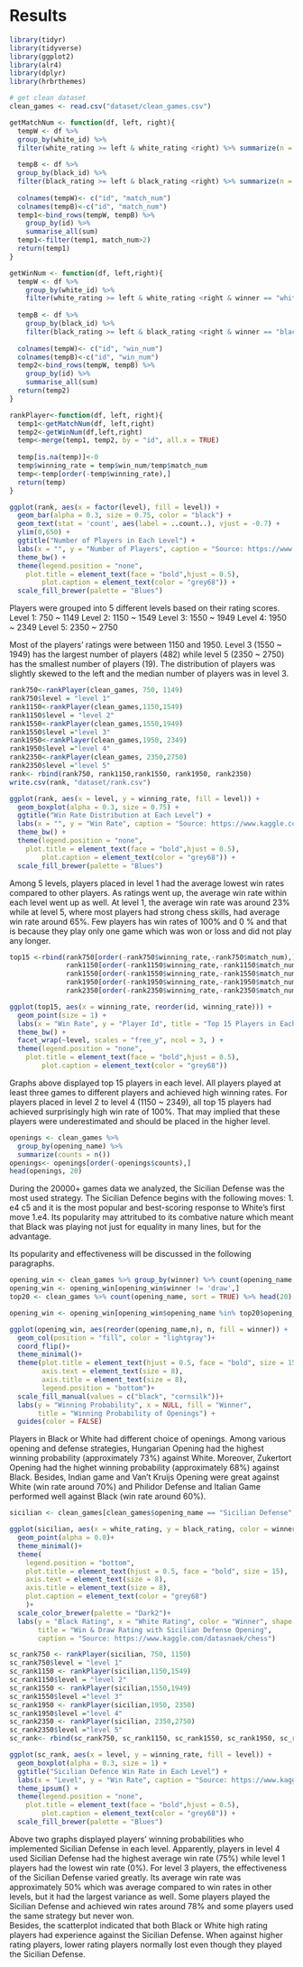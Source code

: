 # Results

```r
library(tidyr)
library(tidyverse)
library(ggplot2)
library(alr4)
library(dplyr)
library(hrbrthemes)
```

```r
# get clean dataset
clean_games <- read.csv("dataset/clean_games.csv")
```

```r
getMatchNum <- function(df, left, right){
  tempW <- df %>%
  group_by(white_id) %>% 
  filter(white_rating >= left & white_rating <right) %>% summarize(n = n())
  
  tempB <- df %>%
  group_by(black_id) %>% 
  filter(black_rating >= left & black_rating <right) %>% summarize(n = n())
  
  colnames(tempW)<- c("id", "match_num")
  colnames(tempB)<-c("id", "match_num")
  temp1<-bind_rows(tempW, tempB) %>%
    group_by(id) %>%
    summarise_all(sum)
  temp1<-filter(temp1, match_num>2)
  return(temp1)
}
```


```r
getWinNum <- function(df, left,right){
  tempW <- df %>%
    group_by(white_id) %>% 
    filter(white_rating >= left & white_rating <right & winner == "white") %>% summarize(n = n())
  
  tempB <- df %>%
    group_by(black_id) %>% 
    filter(black_rating >= left & black_rating <right & winner == "black") %>% summarize(n = n())
  
  colnames(tempW)<- c("id", "win_num")
  colnames(tempB)<-c("id", "win_num")
  temp2<-bind_rows(tempW, tempB) %>%
    group_by(id) %>%
    summarise_all(sum)
  return(temp2)
}
```

```r
rankPlayer<-function(df, left, right){
  temp1<-getMatchNum(df, left,right)
  temp2<-getWinNum(df,left,right)
  temp<-merge(temp1, temp2, by = "id", all.x = TRUE)
  
  temp[is.na(temp)]<-0
  temp$winning_rate = temp$win_num/temp$match_num
  temp<-temp[order(-temp$winning_rate),]
  return(temp)
}
```

```r
ggplot(rank, aes(x = factor(level), fill = level)) +
  geom_bar(alpha = 0.3, size = 0.75, color = "black") + 
  geom_text(stat = 'count', aes(label = ..count..), vjust = -0.7) +
  ylim(0,650) +
  ggtitle("Number of Players in Each Level") +
  labs(x = "", y = "Number of Players", caption = "Source: https://www.kaggle.com/datasnaek/chess") +
  theme_bw() +
  theme(legend.position = "none",
    plot.title = element_text(face = "bold",hjust = 0.5), 
        plot.caption = element_text(color = "grey68")) + 
  scale_fill_brewer(palette = "Blues")
```
Players were grouped into 5 different levels based on their rating scores. 
Level 1: 750 ~ 1149
Level 2: 1150 ~ 1549
Level 3: 1550 ~ 1949
Level 4: 1950 ~ 2349
Level 5: 2350 ~ 2750

Most of the players' ratings were between 1150 and 1950. Level 3 (1550 ~ 1949) has the largest number of players (482) while level 5 (2350 ~ 2750) has the smallest number of players (19). 
The distribution of players was slightly skewed to the left and the median number of players was in level 3. 

```r
rank750<-rankPlayer(clean_games, 750, 1149)
rank750$level = "level 1"
rank1150<-rankPlayer(clean_games,1150,1549)
rank1150$level = "level 2"
rank1550<-rankPlayer(clean_games,1550,1949)
rank1550$level ="level 3"
rank1950<-rankPlayer(clean_games,1950, 2349)
rank1950$level ="level 4"
rank2350<-rankPlayer(clean_games, 2350,2750)
rank2350$level ="level 5"
rank<- rbind(rank750, rank1150,rank1550, rank1950, rank2350)
write.csv(rank, "dataset/rank.csv")
```

```r
ggplot(rank, aes(x = level, y = winning_rate, fill = level)) +
  geom_boxplot(alpha = 0.3, size = 0.75) + 
  ggtitle("Win Rate Distribution at Each Level") +
  labs(x = "", y = "Win Rate", caption = "Source: https://www.kaggle.com/datasnaek/chess") +
  theme_bw() +
  theme(legend.position = "none",
    plot.title = element_text(face = "bold",hjust = 0.5), 
        plot.caption = element_text(color = "grey68")) +
  scale_fill_brewer(palette = "Blues")
```
Among 5 levels, players placed in level 1 had the average lowest win rates compared to other players. As ratings went up,  the average win rate within each level went up as well. 
At level 1, the average win rate was around 23% while at level 5, where most players had strong chess skills, had average win rate around 65%.
Few players has win rates of 100% and 0 % and that is because they play only one game which was won or loss and did not play any longer. 

```r
top15 <-rbind(rank750[order(-rank750$winning_rate,-rank750$match_num),][1:15,],
              rank1150[order(-rank1150$winning_rate,-rank1150$match_num),][1:15,],
              rank1550[order(-rank1550$winning_rate,-rank1550$match_num),][1:15,],
              rank1950[order(-rank1950$winning_rate,-rank1950$match_num),][1:15,],
              rank2350[order(-rank2350$winning_rate,-rank2350$match_num),][1:15,])

ggplot(top15, aes(x = winning_rate, reorder(id, winning_rate))) +
  geom_point(size = 1) + 
  labs(x = "Win Rate", y = "Player Id", title = "Top 15 Players in Each Level", caption = "Source: https://www.kaggle.com/datasnaek/chess") +
  theme_bw() +
  facet_wrap(~level, scales = "free_y", ncol = 3, ) +
  theme(legend.position = "none",
    plot.title = element_text(face = "bold",hjust = 0.5), 
        plot.caption = element_text(color = "grey68"))
```
Graphs above displayed top 15 players in each level. All players played at least three games to different players and achieved high winning rates. 
For players placed in level 2 to level 4 (1150 ~ 2349), all top 15 players had achieved surprisingly high win rate of 100%. That may implied that these players were underestimated and should be placed in the higher level. 
```r
openings <- clean_games %>%
  group_by(opening_name) %>% 
  summarize(counts = n())
openings<- openings[order(-openings$counts),]
head(openings, 20)

```
During the 20000+ games data we analyzed, the Sicilian Defense was the most used strategy. 
The Sicilian Defence begins with the following moves:
1. e4 c5
and it is the most popular and best-scoring response to White's first move 1.e4. Its popularity may attritubed to its combative nature which meant that Black was playing not just for equality in many lines, but for the advantage. 

Its popularity and effectiveness will be discussed in the following paragraphs. 


```r
opening_win <- clean_games %>% group_by(winner) %>% count(opening_name, sort = TRUE)
opening_win <- opening_win[opening_win$winner != 'draw',]
top20 <- clean_games %>% count(opening_name, sort = TRUE) %>% head(20)

opening_win <- opening_win[opening_win$opening_name %in% top20$opening_name, ]

ggplot(opening_win, aes(reorder(opening_name,n), n, fill = winner)) +
  geom_col(position = "fill", color = "lightgray")+
  coord_flip()+
  theme_minimal()+
  theme(plot.title = element_text(hjust = 0.5, face = "bold", size = 15),
        axis.text = element_text(size = 8),
        axis.title = element_text(size = 8),
        legend.position = "bottom")+
  scale_fill_manual(values = c("black", "cornsilk"))+
  labs(y = "Winning Probability", x = NULL, fill = "Winner",
       title = "Winning Probability of Openings") +
  guides(color = FALSE)
```
Players in Black or White had different choice of openings. Among various opening and defense strategies, Hungarian Opening had the highest winning probability (approximately 73%) against White. 
Moreover, Zukertort Opening had the highet winning probability (approximately 68%) against Black. 
Besides, Indian game and Van't Kruijs Opening were great against White (win rate around 70%) and Philidor Defense and Italian Game performed well against Black (win rate around 60%).


```r
sicilian <- clean_games[clean_games$opening_name == "Sicilian Defense",]

ggplot(sicilian, aes(x = white_rating, y = black_rating, color = winner, shape = winner))+
  geom_point(alpha = 0.8)+
  theme_minimal()+
  theme(
    legend.position = "bottom",
    plot.title = element_text(hjust = 0.5, face = "bold", size = 15),
    axis.text = element_text(size = 8),
    axis.title = element_text(size = 8),
    plot.caption = element_text(color = "grey68")
    )+
  scale_color_brewer(palette = "Dark2")+
  labs(y = "Black Rating", x = "White Rating", color = "Winner", shape = "Winner",
       title = "Win & Draw Rating with Sicilian Defense Opening",  
       caption = "Source: https://www.kaggle.com/datasnaek/chess")
```


```r

sc_rank750 <- rankPlayer(sicilian, 750, 1150)
sc_rank750$level = "level 1"
sc_rank1150 <- rankPlayer(sicilian,1150,1549)
sc_rank1150$level = "level 2"
sc_rank1550 <- rankPlayer(sicilian,1550,1949)
sc_rank1550$level ="level 3"
sc_rank1950 <- rankPlayer(sicilian,1950, 2350)
sc_rank1950$level ="level 4"
sc_rank2350 <- rankPlayer(sicilian, 2350,2750)
sc_rank2350$level ="level 5"
sc_rank<- rbind(sc_rank750, sc_rank1150, sc_rank1550, sc_rank1950, sc_rank2350)

ggplot(sc_rank, aes(x = level, y = winning_rate, fill = level)) +
  geom_boxplot(alpha = 0.3, size = 1) + 
  ggtitle("Sicilian Defence Win Rate in Each Level") +
  labs(x = "Level", y = "Win Rate", caption = "Source: https://www.kaggle.com/datasnaek/chess") +
  theme_ipsum() +
  theme(legend.position = "none",
    plot.title = element_text(face = "bold",hjust = 0.5), 
        plot.caption = element_text(color = "grey68")) +
  scale_fill_brewer(palette = "Blues")
```
Above two graphs displayed players' winning probabilities who implemented Sicilian Defense in each level. Apparently, players in level 4 used Sicilian Defense had the highest average win rate (75%) while level 1 players had the lowest win rate (0%). For level 3 players, the effectiveness of the Sicilian Defense varied greatly. Its average win rate was approximately 50% which was average compared to win rates in other levels, but it had the largest variance as well. Some players played the Sicilian Defense and achieved win rates around 78% and some players used the same strategy but never won.  
Besides, the scatterplot indicated that both Black or White high rating players had experience against the Sicilian Defense. When against higher rating players, lower rating players normally lost even though they played the Sicilian Defense. 
